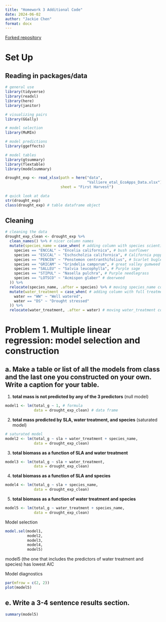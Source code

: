 ```yaml
---
title: "Homework 3 Additional Code"
date: 2024-06-02
author: "Jackie Chen"
format: docx
---
```


[Forked repository](https://github.com/jackiechen24/chen-jackie_homework-03)

# Set Up

## Reading in packages/data
```r
# general use
library(tidyverse)
library(readxl)
library(here)
library(janitor)

# visualizing pairs
library(GGally)

# model selection
library(MuMIn)

# model predictions
library(ggeffects)

# model tables
library(gtsummary)
library(flextable)
library(modelsummary)

drought_exp <- read_xlsx(path = here("data", 
                                     "Valliere_etal_EcoApps_Data.xlsx"),
                         sheet = "First Harvest")

# quick look at data 
str(drought_exp)
class(drought_exp) # table dataframe object
```

## Cleaning
```r
# cleaning the data
drought_exp_clean <- drought_exp %>% 
  clean_names() %>% # nicer column names
  mutate(species_name = case_when( # adding column with species scientific names
    species == "ENCCAL" ~ "Encelia californica", # bush sunflower
    species == "ESCCAL" ~ "Eschscholzia californica", # California poppy
    species == "PENCEN" ~ "Penstemon centranthifolius", # Scarlet bugler
    species == "GRICAM" ~ "Grindelia camporum", # great valley gumweed
    species == "SALLEU" ~ "Salvia leucophylla", # Purple sage
    species == "STIPUL" ~ "Nasella pulchra", # Purple needlegrass
    species == "LOTSCO" ~ "Acmispon glaber" # deerweed
  )) %>% 
  relocate(species_name, .after = species) %>% # moving species_name column after species
  mutate(water_treatment = case_when( # adding column with full treatment names
    water == "WW" ~ "Well watered",
    water == "DS" ~ "Drought stressed"
  )) %>% 
  relocate(water_treatment, .after = water) # moving water_treatment column after water
```

# Problem 1. Multiple linear regression: model selection and construction

## a. Make a table or list of all the models from class and the last one you constructed on your own. Write a caption for your table.

1. **total mass is not predicted by any of the 3 predictors** (null model)

```r
model1 <- lm(total_g ~ 1, # formula
             data = drought_exp_clean) # data frame
```

2. **total mass predicted by SLA, water treatment, and species** (saturated model)

```r
# saturated model
model2 <- lm(total_g ~ sla + water_treatment + species_name,
             data = drought_exp_clean)
```

3. **total biomass as a function of SLA and water treatment**  

```r
model3 <- lm(total_g ~ sla + water_treatment,
             data = drought_exp_clean)
```

4. **total biomass as a function of SLA and species**  

```r
model4 <- lm(total_g ~ sla + species_name,
             data = drought_exp_clean)
```

5. **total biomass as a function of water treatment and species**

```r
model5 <- lm(total_g ~ water_treatment + species_name,
             data = drought_exp_clean)
```

Model selection
```r
model.sel(model1,
          model2, 
          model3, 
          model4,
          model5)
```

model5 (the one that includes the predictors of water treatment and species) has lowest AIC

Model diagnostics
```r
par(mfrow = c(2, 2))
plot(model5)
```

## e. Write a 3-4 sentence results section.
```r
summary(model5)
```


